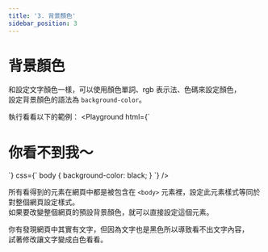 ```yaml
---
title: '3. 背景顏色'
sidebar_position: 3
---
```


# 背景顏色
和設定文字顏色一樣，可以使用顏色單詞、rgb 表示法、色碼來設定顏色，<br/>
設定背景顏色的語法為 `background-color`。

執行看看以下的範例：
<Playground html={`
<body>
  <h1>你看不到我～</h1>
</body>
`}
css={`
body {
  background-color: black;
}
`}
/>

所有看得到的元素在網頁中都是被包含在 `<body>` 元素裡，設定此元素樣式等同於對整個網頁設定樣式。<br/>
如果要改變整個網頁的預設背景顏色，就可以直接設定這個元素。

你有發現網頁中其實有文字，但因為文字也是黑色所以導致看不出文字內容，<br/>
試著修改讓文字變成白色看看。